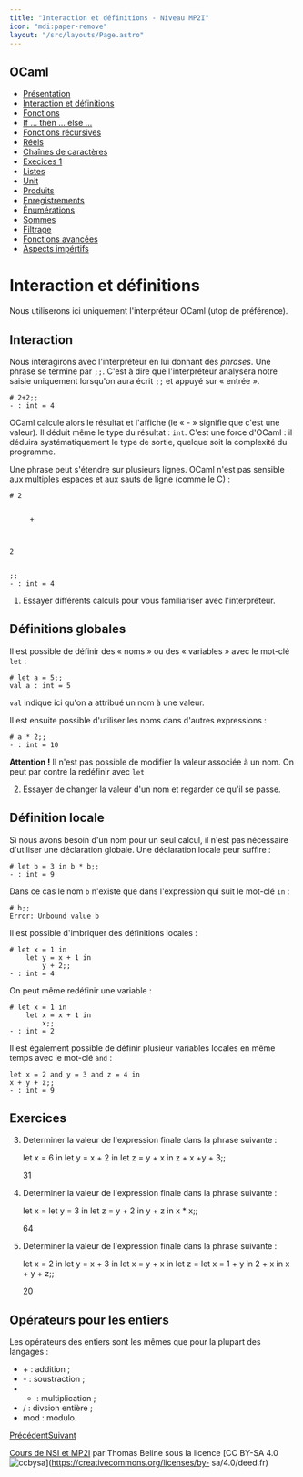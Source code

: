 ```yaml
---
title: "Interaction et définitions - Niveau MP2I"
icon: "mdi:paper-remove"
layout: "/src/layouts/Page.astro"
---
```

 
## OCaml

  - [Présentation](.)
  - [Interaction et définitions](interaction-definition)
  - [Fonctions](fonctions)
  - [If … then … else …](if-then-else)
  - [Fonctions récursives](fonctions-recursives)
  - [Réels](reels)
  - [Chaînes de caractères](string)
  - [Execices 1](exercices-1)
  - [Listes](listes)
  - [Unit](unit)
  - [Produits](produits)
  - [Enregistrements](enregistrements)
  - [Énumérations](enumerations)
  - [Sommes](sommes)
  - [Filtrage](filtrage)
  - [Fonctions avancées](fonctions-avancees)
  - [Aspects impértifs](aspects-imperatifs)

# Interaction et définitions

Nous utiliserons ici uniquement l'interpréteur OCaml (utop de préférence).

## Interaction

Nous interagirons avec l'interpréteur en lui donnant des _phrases_. Une phrase
se termine par `;;`. C'est à dire que l'interpréteur analysera notre saisie
uniquement lorsqu'on aura écrit `;;` et appuyé sur « entrée ».

    
    
    # 2+2;;
    - : int = 4

OCaml calcule alors le résultat et l'affiche (le « - » signifie que c'est une
valeur). Il déduit même le type du résultat : `int`. C'est une force d'OCaml :
il déduira systématiquement le type de sortie, quelque soit la complexité du
programme.

Une phrase peut s'étendre sur plusieurs lignes. OCaml n'est pas sensible aux
multiples espaces et aux sauts de ligne (comme le C) :

    
    
    # 2
    
    
         +
    
    
    
    2
    
    
    ;;
    - : int = 4

1. Essayer différents calculs pour vous familiariser avec l'interpréteur.

## Définitions globales

Il est possible de définir des « noms » ou des « variables » avec le mot-clé
`let` :

    
    
    # let a = 5;;
    val a : int = 5

`val` indique ici qu'on a attribué un nom à une valeur.

Il est ensuite possible d'utiliser les noms dans d'autres expressions :

    
    
    # a * 2;;
    - : int = 10

**Attention !** Il n'est pas possible de modifier la valeur associée à un nom.
On peut par contre la redéfinir avec `let`

2. Essayer de changer la valeur d'un nom et regarder ce qu'il se passe.

## Définition locale

Si nous avons besoin d'un nom pour un seul calcul, il n'est pas nécessaire
d'utiliser une déclaration globale. Une déclaration locale peur suffire :

    
    
    # let b = 3 in b * b;;
    - : int = 9

Dans ce cas le nom `b` n'existe que dans l'expression qui suit le mot-clé `in`
:

    
    
    # b;;
    Error: Unbound value b

Il est possible d'imbriquer des définitions locales :

    
    
    # let x = 1 in
    	let y = x + 1 in
    		y + 2;;
    - : int = 4

On peut même redéfinir une variable :

    
    
    # let x = 1 in
    	let x = x + 1 in
    		x;;
    - : int = 2

Il est également possible de définir plusieur variables locales en même temps
avec le mot-clé `and` :

    
    
    let x = 2 and y = 3 and z = 4 in
    x + y + z;;
    - : int = 9

## Exercices

3. Determiner la valeur de l'expression finale dans la phrase suivante :

    
    
    let x = 6 in
    	let y = x + 2 in
    		let z = y + x in
    			z + x +y + 3;;
    
    
    31

4. Determiner la valeur de l'expression finale dans la phrase suivante :

    
    
    let x = 
    	let y = 3 in
    		let z = y + 2 in
    			y + z in
    	x * x;;
    
    
    64

5. Determiner la valeur de l'expression finale dans la phrase suivante :

    
    
    let x = 2 in
    	let y = x + 3 in
    		let x = y + x in
    			let z = let x = 1 + y in 2 + x in
    				x + y + z;;
    
    
    20

## Opérateurs pour les entiers

Les opérateurs des entiers sont les mêmes que pour la plupart des langages :

  - \+ : addition ;
  - \- : soustraction ;
  - * : multiplication ;
  - / : divsion entière ;
  - mod : modulo.

[Précédent](.)[Suivant](fonctions)

[Cours de NSI et MP2I](https://kxs.fr/cours/) par Thomas Beline sous la
licence [CC BY-SA 4.0
![ccbysa](//cours/ccbysa.svg)](https://creativecommons.org/licenses/by-
sa/4.0/deed.fr)

